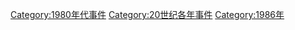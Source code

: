 [[Category:1980年代事件|Category:1980年代事件]]
[[Category:20世纪各年事件|Category:20世纪各年事件]]
[[Category:1986年|Category:1986年]]